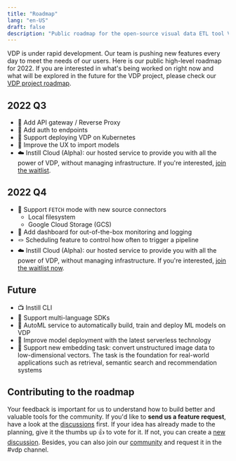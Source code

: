 ```yaml
---
title: "Roadmap"
lang: "en-US"
draft: false
description: "Public roadmap for the open-source visual data ETL tool VDP https://github.com/instill-ai/vdp"
---
```


VDP is under rapid development. Our team is pushing new features every day to meet the needs of our users. Here is our public high-level roadmap for 2022. If you are interested in what's being worked on right now and what will be explored in the future for the VDP project, please check our [VDP project roadmap](https://github.com/orgs/instill-ai/projects/5/views/4).

## 2022 Q3

- 🎯 Add API gateway / Reverse Proxy
- 🎯 Add auth to endpoints
- 🎯 Support deploying VDP on Kubernetes
- 🔮 Improve the UX to import models
- ☁️ Instill Cloud (Alpha): our hosted service to provide you with all the power of VDP, without managing infrastructure. If you're interested, [join the waitlist](https://www.instill.tech/get-access/?utm_source=documentation&utm_medium=link).

## 2022 Q4

- 🔌 Support `FETCH` mode with new source connectors
  - Local filesystem
  - Google Cloud Storage (GCS)
- 🎯 Add dashboard for out-of-the-box monitoring and logging
- 🪢 Scheduling feature to control how often to trigger a pipeline
- ☁️ Instill Cloud (Alpha): our hosted service to provide you with all the power of VDP, without managing infrastructure. If you're interested, [join the waitlist now](https://www.instill.tech/get-access/?utm_source=documentation&utm_medium=link).

## Future

- 📺 Instill CLI
- 🎯 Support multi-language SDKs
- 🔮 AutoML service to automatically build, train and deploy ML models on VDP
- 🔮 Improve model deployment with the latest serverless technology
- 🔮 Support new embedding task: convert unstructured image data to low-dimensional vectors. The task is the foundation for real-world applications such as retrieval, semantic search and recommendation systems

## Contributing to the roadmap

Your feedback is important for us to understand how to build better and valuable tools for the community. If you'd like to **send us a feature request**, have a look at the [discussions](https://github.com/instill-ai/vdp/discussions) first. If your idea has already made to the planning, give it the thumbs up 👍 to vote for it. If not, you can create a [new discussion](https://github.com/instill-ai/vdp/discussions/new). Besides, you can also join our [community](https://discord.gg/sevxWsqpGh) and request it in the #vdp channel.
